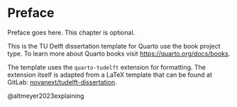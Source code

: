 # Preface {.unnumbered}

::: {.callout-note}

Preface goes here. This chapter is optional.

:::

This is the TU Delft dissertation template for Quarto use the book project type. To learn more about Quarto books visit <https://quarto.org/docs/books>.

The template uses the `quarto-tudelft` extension for formatting. The extension itself is adapted from a LaTeX template that can be found at GitLab: [novanext/tudelft-dissertation](https://gitlab.com/novanext/tudelft-dissertation).

@altmeyer2023explaining


